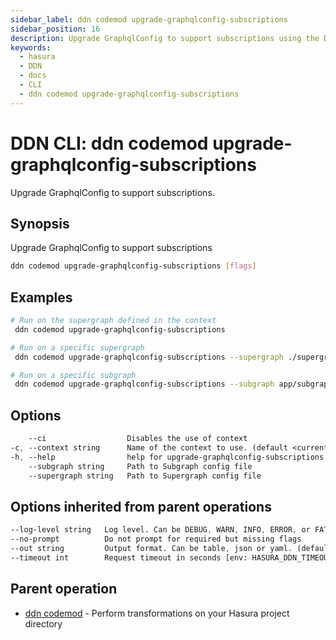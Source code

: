 ```yaml
---
sidebar_label: ddn codemod upgrade-graphqlconfig-subscriptions
sidebar_position: 16
description: Upgrade GraphqlConfig to support subscriptions using the DDN CLI
keywords:
  - hasura
  - DDN
  - docs
  - CLI
  - ddn codemod upgrade-graphqlconfig-subscriptions
---
```


# DDN CLI: ddn codemod upgrade-graphqlconfig-subscriptions

Upgrade GraphqlConfig to support subscriptions.

## Synopsis

Upgrade GraphqlConfig to support subscriptions

```bash
ddn codemod upgrade-graphqlconfig-subscriptions [flags]
```

## Examples

```bash
# Run on the supergraph defined in the context
 ddn codemod upgrade-graphqlconfig-subscriptions

# Run on a specific supergraph
 ddn codemod upgrade-graphqlconfig-subscriptions --supergraph ./supergraph.cloud.yaml

# Run on a specific subgraph
 ddn codemod upgrade-graphqlconfig-subscriptions --subgraph app/subgraph.yaml
```

## Options

```sass
    --ci                  Disables the use of context
-c, --context string      Name of the context to use. (default <current_context>)
-h, --help                help for upgrade-graphqlconfig-subscriptions
    --subgraph string     Path to Subgraph config file
    --supergraph string   Path to Supergraph config file
```

## Options inherited from parent operations

```sass
--log-level string   Log level. Can be DEBUG, WARN, INFO, ERROR, or FATAL. (default "INFO")
--no-prompt          Do not prompt for required but missing flags
--out string         Output format. Can be table, json or yaml. (default "table")
--timeout int        Request timeout in seconds [env: HASURA_DDN_TIMEOUT] (default 100)
```

## Parent operation

- [ddn codemod](/reference/cli/commands/ddn_codemod) - Perform transformations on your Hasura project directory
